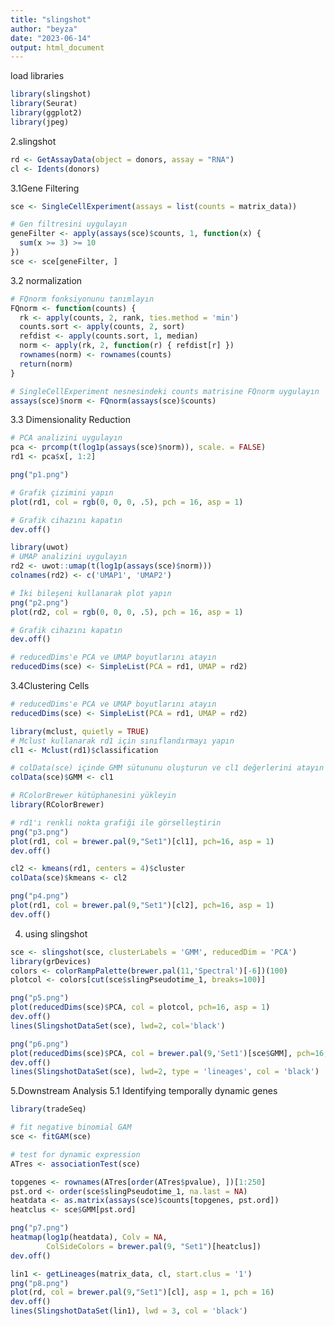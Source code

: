 ```yaml
---
title: "slingshot"
author: "beyza"
date: "2023-06-14"
output: html_document
---
```



load libraries
```r
library(slingshot)
library(Seurat)
library(ggplot2)
library(jpeg)
```






2.slingshot
```r
rd <- GetAssayData(object = donors, assay = "RNA")
cl <- Idents(donors)

```

3.1Gene Filtering
```r
sce <- SingleCellExperiment(assays = list(counts = matrix_data))

# Gen filtresini uygulayın
geneFilter <- apply(assays(sce)$counts, 1, function(x) {
  sum(x >= 3) >= 10
})
sce <- sce[geneFilter, ]
```

3.2 normalization
```r
# FQnorm fonksiyonunu tanımlayın
FQnorm <- function(counts) {
  rk <- apply(counts, 2, rank, ties.method = 'min')
  counts.sort <- apply(counts, 2, sort)
  refdist <- apply(counts.sort, 1, median)
  norm <- apply(rk, 2, function(r) { refdist[r] })
  rownames(norm) <- rownames(counts)
  return(norm)
}

# SingleCellExperiment nesnesindeki counts matrisine FQnorm uygulayın
assays(sce)$norm <- FQnorm(assays(sce)$counts)
```

3.3 Dimensionality Reduction
```r
# PCA analizini uygulayın
pca <- prcomp(t(log1p(assays(sce)$norm)), scale. = FALSE)
rd1 <- pca$x[, 1:2]

png("p1.png")

# Grafik çizimini yapın
plot(rd1, col = rgb(0, 0, 0, .5), pch = 16, asp = 1)

# Grafik cihazını kapatın
dev.off()

```

```r
library(uwot)
# UMAP analizini uygulayın
rd2 <- uwot::umap(t(log1p(assays(sce)$norm)))
colnames(rd2) <- c('UMAP1', 'UMAP2')

# İki bileşeni kullanarak plot yapın
png("p2.png")
plot(rd2, col = rgb(0, 0, 0, .5), pch = 16, asp = 1)

# Grafik cihazını kapatın
dev.off()

# reducedDims'e PCA ve UMAP boyutlarını atayın
reducedDims(sce) <- SimpleList(PCA = rd1, UMAP = rd2)


```


3.4Clustering Cells
```r
# reducedDims'e PCA ve UMAP boyutlarını atayın
reducedDims(sce) <- SimpleList(PCA = rd1, UMAP = rd2)

library(mclust, quietly = TRUE)
# Mclust kullanarak rd1 için sınıflandırmayı yapın
cl1 <- Mclust(rd1)$classification

# colData(sce) içinde GMM sütununu oluşturun ve cl1 değerlerini atayın
colData(sce)$GMM <- cl1

# RColorBrewer kütüphanesini yükleyin
library(RColorBrewer)

# rd1'ı renkli nokta grafiği ile görselleştirin
png("p3.png")
plot(rd1, col = brewer.pal(9,"Set1")[cl1], pch=16, asp = 1)
dev.off()

```

```r
cl2 <- kmeans(rd1, centers = 4)$cluster
colData(sce)$kmeans <- cl2

png("p4.png")
plot(rd1, col = brewer.pal(9,"Set1")[cl2], pch=16, asp = 1)
dev.off()
```


4. using slingshot
```r
sce <- slingshot(sce, clusterLabels = 'GMM', reducedDim = 'PCA')
library(grDevices)
colors <- colorRampPalette(brewer.pal(11,'Spectral')[-6])(100)
plotcol <- colors[cut(sce$slingPseudotime_1, breaks=100)]

png("p5.png")
plot(reducedDims(sce)$PCA, col = plotcol, pch=16, asp = 1)
dev.off()
lines(SlingshotDataSet(sce), lwd=2, col='black')

```
```r
png("p6.png")
plot(reducedDims(sce)$PCA, col = brewer.pal(9,'Set1')[sce$GMM], pch=16, asp = 1)
dev.off()
lines(SlingshotDataSet(sce), lwd=2, type = 'lineages', col = 'black')
```
5.Downstream Analysis
5.1 Identifying temporally dynamic genes
```r
library(tradeSeq)

# fit negative binomial GAM
sce <- fitGAM(sce)

# test for dynamic expression
ATres <- associationTest(sce)

topgenes <- rownames(ATres[order(ATres$pvalue), ])[1:250]
pst.ord <- order(sce$slingPseudotime_1, na.last = NA)
heatdata <- as.matrix(assays(sce)$counts[topgenes, pst.ord])
heatclus <- sce$GMM[pst.ord]

png("p7.png")
heatmap(log1p(heatdata), Colv = NA,
        ColSideColors = brewer.pal(9, "Set1")[heatclus])
dev.off()
```

```r
lin1 <- getLineages(matrix_data, cl, start.clus = '1')
png("p8.png")
plot(rd, col = brewer.pal(9,"Set1")[cl], asp = 1, pch = 16)
dev.off()
lines(SlingshotDataSet(lin1), lwd = 3, col = 'black')
```



